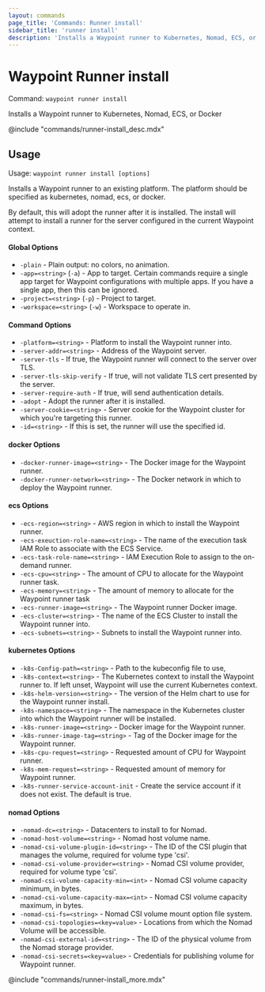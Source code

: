 ```yaml
---
layout: commands
page_title: 'Commands: Runner install'
sidebar_title: 'runner install'
description: 'Installs a Waypoint runner to Kubernetes, Nomad, ECS, or Docker'
---
```


# Waypoint Runner install

Command: `waypoint runner install`

Installs a Waypoint runner to Kubernetes, Nomad, ECS, or Docker

@include "commands/runner-install_desc.mdx"

## Usage

Usage: `waypoint runner install [options]`

Installs a Waypoint runner to an existing platform. The platform should be
specified as kubernetes, nomad, ecs, or docker.

By default, this will adopt the runner after it is installed. The install will
attempt to install a runner for the server configured in the current Waypoint
context.

#### Global Options

- `-plain` - Plain output: no colors, no animation.
- `-app=<string>` (`-a`) - App to target. Certain commands require a single app target for Waypoint configurations with multiple apps. If you have a single app, then this can be ignored.
- `-project=<string>` (`-p`) - Project to target.
- `-workspace=<string>` (`-w`) - Workspace to operate in.

#### Command Options

- `-platform=<string>` - Platform to install the Waypoint runner into.
- `-server-addr=<string>` - Address of the Waypoint server.
- `-server-tls` - If true, the Waypoint runner will connect to the server over TLS.
- `-server-tls-skip-verify` - If true, will not validate TLS cert presented by the server.
- `-server-require-auth` - If true, will send authentication details.
- `-adopt` - Adopt the runner after it is installed.
- `-server-cookie=<string>` - Server cookie for the Waypoint cluster for which you're targeting this runner.
- `-id=<string>` - If this is set, the runner will use the specified id.

#### docker Options

- `-docker-runner-image=<string>` - The Docker image for the Waypoint runner.
- `-docker-runner-network=<string>` - The Docker network in which to deploy the Waypoint runner.

#### ecs Options

- `-ecs-region=<string>` - AWS region in which to install the Waypoint runner.
- `-ecs-exeuction-role-name=<string>` - The name of the execution task IAM Role to associate with the ECS Service.
- `-ecs-task-role-name=<string>` - IAM Execution Role to assign to the on-demand runner.
- `-ecs-cpu=<string>` - The amount of CPU to allocate for the Waypoint runner task.
- `-ecs-memory=<string>` - The amount of memory to allocate for the Waypoint runner task
- `-ecs-runner-image=<string>` - The Waypoint runner Docker image.
- `-ecs-cluster=<string>` - The name of the ECS Cluster to install the Waypoint runner into.
- `-ecs-subnets=<string>` - Subnets to install the Waypoint runner into.

#### kubernetes Options

- `-k8s-Config-path=<string>` - Path to the kubeconfig file to use,
- `-k8s-context=<string>` - The Kubernetes context to install the Waypoint runner to. If left unset, Waypoint will use the current Kubernetes context.
- `-k8s-helm-version=<string>` - The version of the Helm chart to use for the Waypoint runner install.
- `-k8s-namespace=<string>` - The namespace in the Kubernetes cluster into which the Waypoint runner will be installed.
- `-k8s-runner-image=<string>` - Docker image for the Waypoint runner.
- `-k8s-runner-image-tag=<string>` - Tag of the Docker image for the Waypoint runner.
- `-k8s-cpu-request=<string>` - Requested amount of CPU for Waypoint runner.
- `-k8s-mem-request=<string>` - Requested amount of memory for Waypoint runner.
- `-k8s-runner-service-account-init` - Create the service account if it does not exist. The default is true.

#### nomad Options

- `-nomad-dc=<string>` - Datacenters to install to for Nomad.
- `-nomad-host-volume=<string>` - Nomad host volume name.
- `-nomad-csi-volume-plugin-id=<string>` - The ID of the CSI plugin that manages the volume, required for volume type 'csi'.
- `-nomad-csi-volume-provider=<string>` - Nomad CSI volume provider, required for volume type 'csi'.
- `-nomad-csi-volume-capacity-min=<int>` - Nomad CSI volume capacity minimum, in bytes.
- `-nomad-csi-volume-capacity-max=<int>` - Nomad CSI volume capacity maximum, in bytes.
- `-nomad-csi-fs=<string>` - Nomad CSI volume mount option file system.
- `-nomad-csi-topologies=<key=value>` - Locations from which the Nomad Volume will be accessible.
- `-nomad-csi-external-id=<string>` - The ID of the physical volume from the Nomad storage provider.
- `-nomad-csi-secrets=<key=value>` - Credentials for publishing volume for Waypoint runner.

@include "commands/runner-install_more.mdx"
